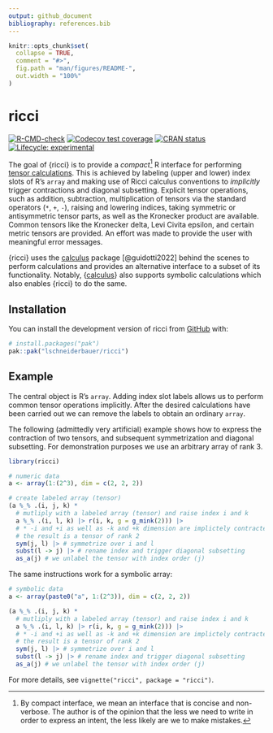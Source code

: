 ```yaml
---
output: github_document
bibliography: references.bib
---
```


<!-- README.md is generated from README.Rmd. Please edit that file -->

```r
knitr::opts_chunk$set(
  collapse = TRUE,
  comment = "#>",
  fig.path = "man/figures/README-",
  out.width = "100%"
)
```

# ricci

<!-- badges: start -->

[![R-CMD-check](https://github.com/lschneiderbauer/ricci/actions/workflows/R-CMD-check.yaml/badge.svg)](https://github.com/lschneiderbauer/ricci/actions/workflows/R-CMD-check.yaml) [![Codecov test coverage](https://codecov.io/gh/lschneiderbauer/ricci/graph/badge.svg)](https://app.codecov.io/gh/lschneiderbauer/ricci) [![CRAN status](https://www.r-pkg.org/badges/version/ricci)](https://CRAN.R-project.org/package=ricci) [![Lifecycle: experimental](https://img.shields.io/badge/lifecycle-experimental-orange.svg)](https://lifecycle.r-lib.org/articles/stages.html#experimental)

<!-- badges: end -->

The goal of {ricci} is to provide a *compact*[^1] R interface for performing [tensor calculations](https://en.wikipedia.org/wiki/Ricci_calculus). This is achieved by labeling (upper and lower) index slots of R's `array` and making use of Ricci calculus conventions to *implicitly* trigger contractions and diagonal subsetting. Explicit tensor operations, such as addition, subtraction, multiplication of tensors via the standard operators (`*`, `+`, `-`), raising and lowering indices, taking symmetric or antisymmetric tensor parts, as well as the Kronecker product are available. Common tensors like the Kronecker delta, Levi Civita epsilon, and certain metric tensors are provided. An effort was made to provide the user with meaningful error messages.

[^1]: By compact interface, we mean an interface that is concise and non-verbose. The author is of the opinion that the less we need to write in order to express an intent, the less likely are we to make mistakes.

{ricci} uses the [calculus](https://calculus.eguidotti.com/) package [@guidotti2022] behind the scenes to perform calculations and provides an alternative interface to a subset of its functionality. Notably, {[calculus](https://calculus.eguidotti.com/)} also supports symbolic calculations which also enables {ricci} to do the same.

## Installation

You can install the development version of ricci from [GitHub](https://github.com/) with:

``` r
# install.packages("pak")
pak::pak("lschneiderbauer/ricci")
```

## Example

The central object is R's `array`. Adding index slot labels allows us to perform common tensor operations implicitly. After the desired calculations have been carried out we can remove the labels to obtain an ordinary `array`.

The following (admittedly very artificial) example shows how to express the contraction of two tensors, and subsequent symmetrization and diagonal subsetting. For demonstration purposes we use an arbitrary array of rank 3.

```r
library(ricci)

# numeric data
a <- array(1:(2^3), dim = c(2, 2, 2))

# create labeled array (tensor)
(a %_% .(i, j, k) * 
  # mutliply with a labeled array (tensor) and raise index i and k
  a %_% .(i, l, k) |> r(i, k, g = g_mink(2))) |> 
  # * -i and +i as well as -k and +k dimension are implictely contracted
  # the result is a tensor of rank 2
  sym(j, l) |> # symmetrize over i and l
  subst(l -> j) |> # rename index and trigger diagonal subsetting
  as_a(j) # we unlabel the tensor with index order (j)
```

The same instructions work for a symbolic array:

```r
# symbolic data
a <- array(paste0("a", 1:(2^3)), dim = c(2, 2, 2))

(a %_% .(i, j, k) * 
  # mutliply with a labeled array (tensor) and raise index i and k
  a %_% .(i, l, k) |> r(i, k, g = g_mink(2))) |> 
  # * -i and +i as well as -k and +k dimension are implictely contracted
  # the result is a tensor of rank 2
  sym(j, l) |> # symmetrize over i and l
  subst(l -> j) |> # rename index and trigger diagonal subsetting
  as_a(j) # we unlabel the tensor with index order (j)
```

For more details, see `vignette("ricci", package = "ricci")`.
